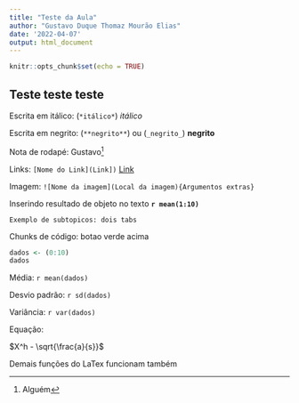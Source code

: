 ```yaml
---
title: "Teste da Aula"
author: "Gustavo Duque Thomaz Mourão Elias"
date: '2022-04-07'
output: html_document
---
```


```r
knitr::opts_chunk$set(echo = TRUE)
```

## Teste teste teste

Escrita em itálico: (`*itálico*`) *itálico*

Escrita em negrito: (`**negrito**`) ou (`_negrito_`) **negrito**

Nota de rodapé: Gustavo^[Alguém]

Links: `[Nome do Link](Link])` [Link](https://www.youtube.com/watch?v=dQw4w9WgXcQ)

Imagem: `![Nome da imagem](Local da imagem){Argumentos extras}`

Inserindo resultado de objeto no texto **`r mean(1:10)`**

    Exemplo de subtopicos: dois tabs
    
Chunks de código: botao verde acima
```r
dados <- (0:10)
dados
```


Média: `r mean(dados)`

Desvio padrão: `r sd(dados)`

Variância: `r var(dados)`

Equação:

$X^h - \sqrt{\frac{a}{s}}$

Demais funções do LaTex funcionam também


